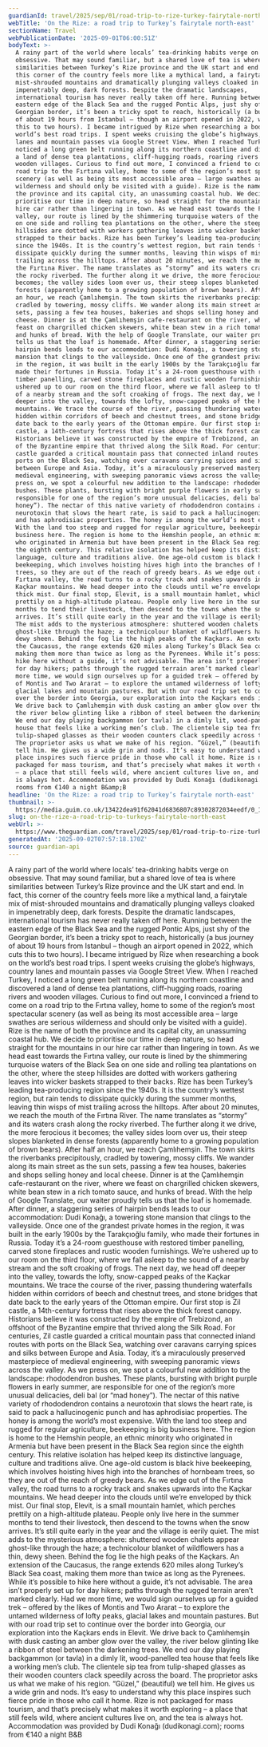 ```yaml
---
guardianId: travel/2025/sep/01/road-trip-to-rize-turkey-fairytale-northeast
webTitle: 'On the Rize: a road trip to Turkey’s fairytale north-east'
sectionName: Travel
webPublicationDate: '2025-09-01T06:00:51Z'
bodyText: >-
  A rainy part of the world where locals’ tea-drinking habits verge on
  obsessive. That may sound familiar, but a shared love of tea is where
  similarities between Turkey’s Rize province and the UK start and end. In fact,
  this corner of the country feels more like a mythical land, a fairytale mix of
  mist-shrouded mountains and dramatically plunging valleys cloaked in
  impenetrably deep, dark forests. Despite the dramatic landscapes,
  international tourism has never really taken off here. Running between the
  eastern edge of the Black Sea and the rugged Pontic Alps, just shy of the
  Georgian border, it’s been a tricky spot to reach, historically (a bus journey
  of about 19 hours from Istanbul – though an airport opened in 2022, which cuts
  this to two hours). I became intrigued by Rize when researching a book on the
  world’s best road trips. I spent weeks cruising the globe’s highways, country
  lanes and mountain passes via Google Street View. When I reached Turkey, I
  noticed a long green belt running along its northern coastline and discovered
  a land of dense tea plantations, cliff-hugging roads, roaring rivers and
  wooden villages. Curious to find out more, I convinced a friend to come on a
  road trip to the Fırtına valley, home to some of the region’s most spectacular
  scenery (as well as being its most accessible area – large swathes are serious
  wilderness and should only be visited with a guide). Rize is the name of both
  the province and its capital city, an unassuming coastal hub. We decide to
  prioritise our time in deep nature, so head straight for the mountains in our
  hire car rather than lingering in town. As we head east towards the Fırtına
  valley, our route is lined by the shimmering turquoise waters of the Black Sea
  on one side and rolling tea plantations on the other, where the steep
  hillsides are dotted with workers gathering leaves into wicker baskets
  strapped to their backs. Rize has been Turkey’s leading tea-producing region
  since the 1940s. It is the country’s wettest region, but rain tends to
  dissipate quickly during the summer months, leaving thin wisps of mist
  trailing across the hilltops. After about 20 minutes, we reach the mouth of
  the Fırtına River. The name translates as “stormy” and its waters crash along
  the rocky riverbed. The further along it we drive, the more ferocious it
  becomes; the valley sides loom over us, their steep slopes blanketed in dense
  forests (apparently home to a growing population of brown bears). After half
  an hour, we reach Çamlıhemşin. The town skirts the riverbanks precipitously,
  cradled by towering, mossy cliffs. We wander along its main street as the sun
  sets, passing a few tea houses, bakeries and shops selling honey and local
  cheese. Dinner is at the Çamlıhemşin cafe-restaurant on the river, where we
  feast on chargrilled chicken skewers, white bean stew in a rich tomato sauce,
  and hunks of bread. With the help of Google Translate, our waiter proudly
  tells us that the loaf is homemade. After dinner, a staggering series of
  hairpin bends leads to our accommodation: Dudi Konağı, a towering stone
  mansion that clings to the valleyside. Once one of the grandest private homes
  in the region, it was built in the early 1900s by the Tarakçıoğlu family, who
  made their fortunes in Russia. Today it’s a 24-room guesthouse with restored
  timber panelling, carved stone fireplaces and rustic wooden furnishings. We’re
  ushered up to our room on the third floor, where we fall asleep to the sound
  of a nearby stream and the soft croaking of frogs. The next day, we head off
  deeper into the valley, towards the lofty, snow-capped peaks of the Kaçkar
  mountains. We trace the course of the river, passing thundering waterfalls
  hidden within corridors of beech and chestnut trees, and stone bridges that
  date back to the early years of the Ottoman empire. Our first stop is Zil
  castle, a 14th-century fortress that rises above the thick forest canopy.
  Historians believe it was constructed by the empire of Trebizond, an offshoot
  of the Byzantine empire that thrived along the Silk Road. For centuries, Zil
  castle guarded a critical mountain pass that connected inland routes with
  ports on the Black Sea, watching over caravans carrying spices and silks
  between Europe and Asia. Today, it’s a miraculously preserved masterpiece of
  medieval engineering, with sweeping panoramic views across the valley. As we
  press on, we spot a colourful new addition to the landscape: rhododendron
  bushes. These plants, bursting with bright purple flowers in early summer, are
  responsible for one of the region’s more unusual delicacies, deli bal (or “mad
  honey”). The nectar of this native variety of rhododendron contains a
  neurotoxin that slows the heart rate, is said to pack a hallucinogenic punch
  and has aphrodisiac properties. The honey is among the world’s most expensive.
  With the land too steep and rugged for regular agriculture, beekeeping is big
  business here. The region is home to the Hemshin people, an ethnic minority
  who originated in Armenia but have been present in the Black Sea region since
  the eighth century. This relative isolation has helped keep its distinctive
  language, culture and traditions alive. One age-old custom is black hive
  beekeeping, which involves hoisting hives high into the branches of hornbeam
  trees, so they are out of the reach of greedy bears. As we edge out of the
  Fırtına valley, the road turns to a rocky track and snakes upwards into the
  Kaçkar mountains. We head deeper into the clouds until we’re enveloped by
  thick mist. Our final stop, Elevit, is a small mountain hamlet, which perches
  prettily on a high-altitude plateau. People only live here in the summer
  months to tend their livestock, then descend to the towns when the snow
  arrives. It’s still quite early in the year and the village is eerily quiet.
  The mist adds to the mysterious atmosphere: shuttered wooden chalets appear
  ghost-like through the haze; a technicolour blanket of wildflowers has a thin,
  dewy sheen. Behind the fog lie the high peaks of the Kaçkars. An extension of
  the Caucasus, the range extends 620 miles along Turkey’s Black Sea coast,
  making them more than twice as long as the Pyrenees. While it’s possible to
  hike here without a guide, it’s not advisable. The area isn’t properly set up
  for day hikers; paths through the rugged terrain aren’t marked clearly. Had we
  more time, we would sign ourselves up for a guided trek – offered by the likes
  of Montis and Two Ararat – to explore the untamed wilderness of lofty peaks,
  glacial lakes and mountain pastures. But with our road trip set to continue
  over the border into Georgia, our exploration into the Kaçkars ends in Elevit.
  We drive back to Çamlıhemşin with dusk casting an amber glow over the valley,
  the river below glinting like a ribbon of steel between the darkening trees.
  We end our day playing backgammon (or tavla) in a dimly lit, wood-panelled tea
  house that feels like a working men’s club. The clientele sip tea from
  tulip-shaped glasses as their wooden counters clack speedily across the board.
  The proprietor asks us what we make of his region. “Güzel,” (beautiful) we
  tell him. He gives us a wide grin and nods. It’s easy to understand why this
  place inspires such fierce pride in those who call it home. Rize is not
  packaged for mass tourism, and that’s precisely what makes it worth exploring
  – a place that still feels wild, where ancient cultures live on, and the tea
  is always hot. Accommodation was provided by Dudi Konağı (dudikonagi.com);
  rooms from €140 a night B&amp;B
headline: 'On the Rize: a road trip to Turkey’s fairytale north-east'
thumbnail: >-
  https://media.guim.co.uk/13422dea91f62041d6836807c89302872034eedf/0_1099_3460_2767/500.jpg
slug: on-the-rize-a-road-trip-to-turkeys-fairytale-north-east
webUrl: >-
  https://www.theguardian.com/travel/2025/sep/01/road-trip-to-rize-turkey-fairytale-northeast
generatedAt: '2025-09-02T07:57:18.170Z'
source: guardian-api
---
```

A rainy part of the world where locals’ tea-drinking habits verge on obsessive. That may sound familiar, but a shared love of tea is where similarities between Turkey’s Rize province and the UK start and end. In fact, this corner of the country feels more like a mythical land, a fairytale mix of mist-shrouded mountains and dramatically plunging valleys cloaked in impenetrably deep, dark forests. Despite the dramatic landscapes, international tourism has never really taken off here. Running between the eastern edge of the Black Sea and the rugged Pontic Alps, just shy of the Georgian border, it’s been a tricky spot to reach, historically (a bus journey of about 19 hours from Istanbul – though an airport opened in 2022, which cuts this to two hours). I became intrigued by Rize when researching a book on the world’s best road trips. I spent weeks cruising the globe’s highways, country lanes and mountain passes via Google Street View. When I reached Turkey, I noticed a long green belt running along its northern coastline and discovered a land of dense tea plantations, cliff-hugging roads, roaring rivers and wooden villages. Curious to find out more, I convinced a friend to come on a road trip to the Fırtına valley, home to some of the region’s most spectacular scenery (as well as being its most accessible area – large swathes are serious wilderness and should only be visited with a guide). Rize is the name of both the province and its capital city, an unassuming coastal hub. We decide to prioritise our time in deep nature, so head straight for the mountains in our hire car rather than lingering in town. As we head east towards the Fırtına valley, our route is lined by the shimmering turquoise waters of the Black Sea on one side and rolling tea plantations on the other, where the steep hillsides are dotted with workers gathering leaves into wicker baskets strapped to their backs. Rize has been Turkey’s leading tea-producing region since the 1940s. It is the country’s wettest region, but rain tends to dissipate quickly during the summer months, leaving thin wisps of mist trailing across the hilltops. After about 20 minutes, we reach the mouth of the Fırtına River. The name translates as “stormy” and its waters crash along the rocky riverbed. The further along it we drive, the more ferocious it becomes; the valley sides loom over us, their steep slopes blanketed in dense forests (apparently home to a growing population of brown bears). After half an hour, we reach Çamlıhemşin. The town skirts the riverbanks precipitously, cradled by towering, mossy cliffs. We wander along its main street as the sun sets, passing a few tea houses, bakeries and shops selling honey and local cheese. Dinner is at the Çamlıhemşin cafe-restaurant on the river, where we feast on chargrilled chicken skewers, white bean stew in a rich tomato sauce, and hunks of bread. With the help of Google Translate, our waiter proudly tells us that the loaf is homemade. After dinner, a staggering series of hairpin bends leads to our accommodation: Dudi Konağı, a towering stone mansion that clings to the valleyside. Once one of the grandest private homes in the region, it was built in the early 1900s by the Tarakçıoğlu family, who made their fortunes in Russia. Today it’s a 24-room guesthouse with restored timber panelling, carved stone fireplaces and rustic wooden furnishings. We’re ushered up to our room on the third floor, where we fall asleep to the sound of a nearby stream and the soft croaking of frogs. The next day, we head off deeper into the valley, towards the lofty, snow-capped peaks of the Kaçkar mountains. We trace the course of the river, passing thundering waterfalls hidden within corridors of beech and chestnut trees, and stone bridges that date back to the early years of the Ottoman empire. Our first stop is Zil castle, a 14th-century fortress that rises above the thick forest canopy. Historians believe it was constructed by the empire of Trebizond, an offshoot of the Byzantine empire that thrived along the Silk Road. For centuries, Zil castle guarded a critical mountain pass that connected inland routes with ports on the Black Sea, watching over caravans carrying spices and silks between Europe and Asia. Today, it’s a miraculously preserved masterpiece of medieval engineering, with sweeping panoramic views across the valley. As we press on, we spot a colourful new addition to the landscape: rhododendron bushes. These plants, bursting with bright purple flowers in early summer, are responsible for one of the region’s more unusual delicacies, deli bal (or “mad honey”). The nectar of this native variety of rhododendron contains a neurotoxin that slows the heart rate, is said to pack a hallucinogenic punch and has aphrodisiac properties. The honey is among the world’s most expensive. With the land too steep and rugged for regular agriculture, beekeeping is big business here. The region is home to the Hemshin people, an ethnic minority who originated in Armenia but have been present in the Black Sea region since the eighth century. This relative isolation has helped keep its distinctive language, culture and traditions alive. One age-old custom is black hive beekeeping, which involves hoisting hives high into the branches of hornbeam trees, so they are out of the reach of greedy bears. As we edge out of the Fırtına valley, the road turns to a rocky track and snakes upwards into the Kaçkar mountains. We head deeper into the clouds until we’re enveloped by thick mist. Our final stop, Elevit, is a small mountain hamlet, which perches prettily on a high-altitude plateau. People only live here in the summer months to tend their livestock, then descend to the towns when the snow arrives. It’s still quite early in the year and the village is eerily quiet. The mist adds to the mysterious atmosphere: shuttered wooden chalets appear ghost-like through the haze; a technicolour blanket of wildflowers has a thin, dewy sheen. Behind the fog lie the high peaks of the Kaçkars. An extension of the Caucasus, the range extends 620 miles along Turkey’s Black Sea coast, making them more than twice as long as the Pyrenees. While it’s possible to hike here without a guide, it’s not advisable. The area isn’t properly set up for day hikers; paths through the rugged terrain aren’t marked clearly. Had we more time, we would sign ourselves up for a guided trek – offered by the likes of Montis and Two Ararat – to explore the untamed wilderness of lofty peaks, glacial lakes and mountain pastures. But with our road trip set to continue over the border into Georgia, our exploration into the Kaçkars ends in Elevit. We drive back to Çamlıhemşin with dusk casting an amber glow over the valley, the river below glinting like a ribbon of steel between the darkening trees. We end our day playing backgammon (or tavla) in a dimly lit, wood-panelled tea house that feels like a working men’s club. The clientele sip tea from tulip-shaped glasses as their wooden counters clack speedily across the board. The proprietor asks us what we make of his region. “Güzel,” (beautiful) we tell him. He gives us a wide grin and nods. It’s easy to understand why this place inspires such fierce pride in those who call it home. Rize is not packaged for mass tourism, and that’s precisely what makes it worth exploring – a place that still feels wild, where ancient cultures live on, and the tea is always hot. Accommodation was provided by Dudi Konağı (dudikonagi.com); rooms from €140 a night B&amp;B

